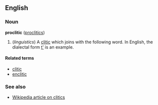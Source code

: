 ==English==
===Noun===
'''proclitic''' ([[proclitics]])

# (''linguistics'') A [[clitic]] which joins with the following word. In English, the dialectal form [[t']] is an example.

====Related terms====
*[[clitic]]
*[[enclitic]]

===See also===
*[[w:Clitic|Wikipedia article on clitics]]